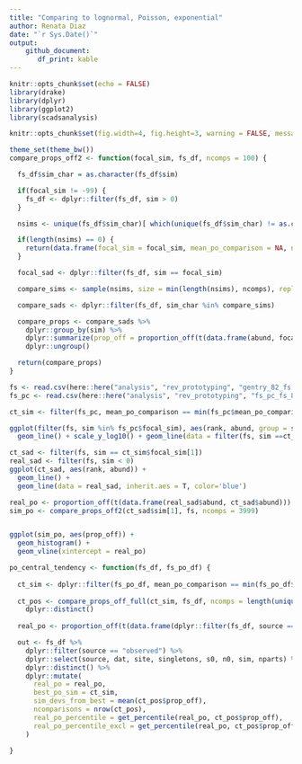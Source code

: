 ```yaml
---
title: "Comparing to lognormal, Poisson, exponential"
author: Renata Diaz
date: "`r Sys.Date()`"
output: 
    github_document:
       df_print: kable
---
```


```r
knitr::opts_chunk$set(echo = FALSE)
library(drake)
library(dplyr)
library(ggplot2)
library(scadsanalysis)

knitr::opts_chunk$set(fig.width=4, fig.height=3, warning = FALSE, message = FALSE) 

theme_set(theme_bw())
compare_props_off2 <- function(focal_sim, fs_df, ncomps = 100) {

  fs_df$sim_char = as.character(fs_df$sim)

  if(focal_sim != -99) {
    fs_df <- dplyr::filter(fs_df, sim > 0)
  }

  nsims <- unique(fs_df$sim_char)[ which(unique(fs_df$sim_char) != as.character(focal_sim))]

  if(length(nsims) == 0) {
    return(data.frame(focal_sim = focal_sim, mean_po_comparison = NA, n_po_comparisons = 0))
  }

  focal_sad <- dplyr::filter(fs_df, sim == focal_sim)

  compare_sims <- sample(nsims, size = min(length(nsims), ncomps), replace =F)

  compare_sads <- dplyr::filter(fs_df, sim_char %in% compare_sims)

  compare_props <- compare_sads %>%
    dplyr::group_by(sim) %>%
    dplyr::summarize(prop_off = proportion_off(t(data.frame(abund, focal_sad$abund)))) %>%
    dplyr::ungroup()

  return(compare_props)
}

```


```r

fs <- read.csv(here::here("analysis", "rev_prototyping", "gentry_82_fs.csv"))
fs_pc <- read.csv(here::here("analysis", "rev_prototyping", "fs_pc_fs_82.csv"))

ct_sim <- filter(fs_pc, mean_po_comparison == min(fs_pc$mean_po_comparison))

ggplot(filter(fs, sim %in% fs_pc$focal_sim), aes(rank, abund, group = sim)) +
  geom_line() + scale_y_log10() + geom_line(data = filter(fs, sim ==ct_sim$focal_sim[1]), color = "red")

ct_sad <- filter(fs, sim == ct_sim$focal_sim[1])
real_sad <- filter(fs, sim < 0)
ggplot(ct_sad, aes(rank, abund)) +
  geom_line() +
  geom_line(data = real_sad, inherit.aes = T, color='blue')

real_po <- proportion_off(t(data.frame(real_sad$abund, ct_sad$abund)))
sim_po <- compare_props_off2(ct_sad$sim[1], fs, ncomps = 3999)


ggplot(sim_po, aes(prop_off)) +
  geom_histogram() +
  geom_vline(xintercept = real_po)
```

```r

po_central_tendency <- function(fs_df, fs_po_df) {
  
  ct_sim <- dplyr::filter(fs_po_df, mean_po_comparison == min(fs_po_df$mean_po_comparison))$focal_sim[1]
  
  ct_pos <- compare_props_off_full(ct_sim, fs_df, ncomps = length(unique(fs_df$sim)) - 2) %>%
    dplyr::distinct()
  
  real_po <- proportion_off(t(data.frame(dplyr::filter(fs_df, source == "observed")$abund, dplyr::filter(fs_df, sim == ct_sim)$abund)))

  out <- fs_df %>%
    dplyr::filter(source == "observed") %>%
    dplyr::select(source, dat, site, singletons, s0, n0, sim, nparts) %>%
    dplyr::distinct() %>%
    dplyr::mutate(
      real_po = real_po,
      best_po_sim = ct_sim,
      sim_devs_from_best = mean(ct_pos$prop_off),
      ncomparisons = nrow(ct_pos),
      real_po_percentile = get_percentile(real_po, ct_pos$prop_off),
      real_po_percentile_excl = get_percentile(real_po, ct_pos$prop_off, incl = F)
    )

}

```

